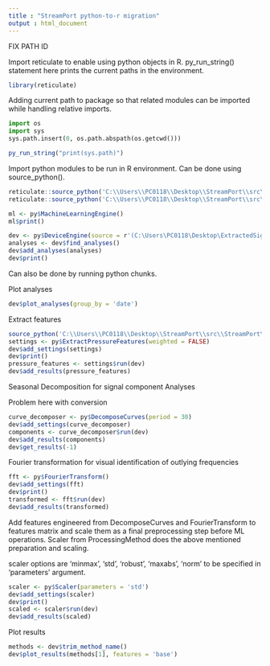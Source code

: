 ```yaml
---
title : "StreamPort python-to-r migration"
output : html_document
---
```


FIX PATH ID


Import reticulate to enable using python objects in R. py_run_string() statement here prints the current paths in the environment.

```r
library(reticulate)
```



Adding current path to package so that related modules can be imported while handling relative imports.

```python
import os
import sys
sys.path.insert(0, os.path.abspath(os.getcwd()))
```

```r
py_run_string("print(sys.path)")
```



Import python modules to be run in R environment. Can be done using source_python().

```r
reticulate::source_python('C:\\Users\\PC0118\\Desktop\\StreamPort\\src\\StreamPort\\device\\DeviceEngine.py')
reticulate::source_python('C:\\Users\\PC0118\\Desktop\\StreamPort\\src\\StreamPort\\ml\\MachineLearningEngine.py')
```

```r
ml <- py$MachineLearningEngine()
ml$print()

```


```r
dev <- py$DeviceEngine(source = r'(C:\Users\PC0118\Desktop\ExtractedSignals)')
analyses <- dev$find_analyses()
dev$add_analyses(analyses)
dev$print()
```


Can also be done by running python chunks. 

<!-- ```{python} -->
<!-- from src.StreamPort.device.DeviceEngine import DeviceEngine -->
<!-- from src.StreamPort.device.DeviceAnalyses import DeviceAnalyses -->
<!-- dev1 = DeviceEngine(source = r'C:\Users\PC0118\Desktop\ExtractedSignals') -->
<!-- dev1.print() -->
<!-- ``` -->

<!-- Now we can use the functions that belong to reticulate's python object 'py' -->

<!-- ```{r echo=FALSE} -->
<!-- analyses <- py$dev1$find_analyses() -->
<!-- py$dev1$add_analyses(analyses) -->
<!-- py$dev1$print() -->
<!-- ``` -->

Plot analyses

```r
dev$plot_analyses(group_by = 'date')
```

Extract features

<!-- ```{python} -->
<!-- from src.StreamPort.device.DeviceProcSettings import ExtractPressureFeatures -->
<!-- ``` -->

```r
source_python('C:\\Users\\PC0118\\Desktop\\StreamPort\\src\\StreamPort\\device\\DeviceProcSettings.py')
settings <- py$ExtractPressureFeatures(weighted = FALSE)
dev$add_settings(settings)
dev$print()
pressure_features <- settings$run(dev)
dev$add_results(pressure_features)
```

Seasonal Decomposition for signal component Analyses

<!-- ```{python} -->
<!-- from src.StreamPort.device.DeviceProcSettings import DecomposeCurves -->
<!-- ``` -->
Problem here with conversion
```r
curve_decomposer <- py$DecomposeCurves(period = 30)
dev$add_settings(curve_decomposer)
components <- curve_decomposer$run(dev)
dev$add_results(components)
dev$get_results(-1)
```

Fourier transformation for visual identification of outlying frequencies

<!-- ```{python} -->
<!-- from src.StreamPort.device.DeviceProcSettings import FourierTransform -->
<!-- ``` -->

```r
fft <- py$FourierTransform()
dev$add_settings(fft)
dev$print()
transformed <- fft$run(dev)
dev$add_results(transformed)
```

Add features engineered from DecomposeCurves and FourierTransform to features matrix and scale them as a final preprocessing step before ML operations. Scaler from ProcessingMethod does the above mentioned preparation and scaling.

<!-- ```{python} -->
<!-- from src.StreamPort.device.DeviceProcSettings import Scaler -->
<!-- ``` -->

scaler options are 'minmax', 'std', 'robust', 'maxabs', 'norm' to be specified in 'parameters' argument.

```r
scaler <- py$Scaler(parameters = 'std')
dev$add_settings(scaler)
dev$print()
scaled <- scaler$run(dev)
dev$add_results(scaled)
```

Plot results

```r
methods <- dev$trim_method_name()
dev$plot_results(methods[1], features = 'base')
```
